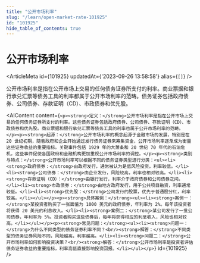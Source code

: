 ```yaml
---
title: "公开市场利率"
slug: "/learn/open-market-rate-101925"
id: "101925"
hide_table_of_contents: true
---
```



# 公开市场利率

<ArticleMeta id={101925} updatedAt={'2023-09-26 13:58:58'} alias={`[]`} />
<div className='border-solid border-b border-t-0 my-4 border-[var(--ifm-color-gray-300)]' />

公开市场利率是指在公开市场上交易的任何债务证券所支付的利率。商业票据和银行承兑汇票等债务工具的利率都属于公开市场利率的范畴。债务证券包括政府债券、公司债券、存款证明（CD）、市政债券和优先股。

<AIContent content={`<p><strong>定义：</strong>公开市场利率是指在公开市场上交易的任何债务证券所支付的利率。这些债务证券包括政府债券、公司债券、存款证明（CD）、市政债券和优先股。商业票据和银行承兑汇票等债务工具的利率也属于公开市场利率的范畴。</p><p><strong>起源：</strong>公开市场利率的概念起源于金融市场的发展，特别是在 20 世纪初期，随着政府和企业开始通过发行债务证券来筹集资金，公开市场利率逐渐成为衡量这些证券收益的重要指标。关键事件包括 1929 年的大萧条和 20 世纪 70 年代的石油危机，这些事件促使各国政府和金融机构更加重视公开市场利率的调控。</p><p><strong>类别与特点：</strong>公开市场利率可以根据不同的债务证券类型进行分类：<ul><li><strong>政府债券：</strong>由政府发行，通常被认为是低风险投资，利率较低。</li><li><strong>公司债券：</strong>由企业发行，风险较高，利率也相对较高。</li><li><strong>存款证明（CD）：</strong>由银行发行，利率介于政府债券和公司债券之间。</li><li><strong>市政债券：</strong>由地方政府发行，用于公共项目融资，利率通常较低。</li><li><strong>优先股：</strong>公司发行的股票，优先于普通股分红，利率较高。</li></ul></p><p><strong>具体案例：</strong><ul><li><strong>案例一：</strong>某投资者购买了一张面值为 1000 美元的政府债券，年利率为 2%。每年该投资者将获得 20 美元的利息收入。</li><li><strong>案例二：</strong>某公司发行了一批公司债券，年利率为 5%。投资者购买这些债券后，每年将获得相应的利息收入，风险也相对较高。</li></ul></p><p><strong>常见问题：</strong><ul><li><strong>问题一：</strong>为什么不同类型的债务证券利率不同？<br/><strong>解答：</strong>不同类型的债务证券风险不同，风险越高，利率越高。</li><li><strong>问题二：</strong>公开市场利率如何影响投资决策？<br/><strong>解答：</strong>公开市场利率是投资者评估债务证券收益的重要指标，利率高低直接影响投资回报。</li></ul></p>`} id={101925} />
